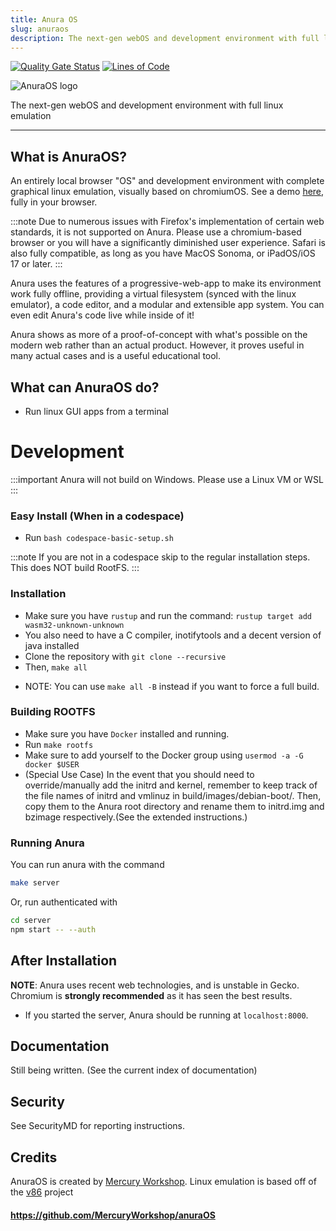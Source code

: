 ```yaml
---
title: Anura OS
slug: anuraos
description: The next-gen webOS and development environment with full linux emulation
---
```


[![Quality Gate Status](https://sonarcloud.io/api/project_badges/measure?project=MercuryWorkshop_anuraOS&metric=alert_status)](https://sonarcloud.io/summary/new_code?id=MercuryWorkshop_anuraOS)
[![Lines of Code](https://sonarcloud.io/api/project_badges/measure?project=MercuryWorkshop_anuraOS&metric=ncloc)](https://sonarcloud.io/summary/new_code?id=MercuryWorkshop_anuraOS)

![AnuraOS logo](https://raw.githubusercontent.com/MercuryWorkshop/anuraOS/main/assets/logo_dark.png)

The next-gen webOS and development environment with full linux emulation

---

## What is AnuraOS?

An entirely local browser "OS" and development environment with complete graphical linux emulation, visually based on chromiumOS. See a demo [here](https://anura.pro), fully in your browser.

:::note
Due to numerous issues with Firefox's implementation of certain web standards, it is not supported on Anura.
Please use a chromium-based browser or you will have a significantly diminished user experience.
Safari is also fully compatible, as long as you have MacOS Sonoma, or iPadOS/iOS 17 or later.
:::

Anura uses the features of a progressive-web-app to make its environment work fully offline, providing a virtual filesystem (synced with the linux emulator), a code editor, and a modular and extensible app system. You can even edit Anura's code live while inside of it!

Anura shows as more of a proof-of-concept with what's possible on the modern web rather than an actual product. However, it proves useful in many actual cases and is a useful educational tool.

## What can AnuraOS do?

-   Run linux GUI apps from a terminal

# Development

:::important 
Anura will not build on Windows. Please use a Linux VM or WSL
:::

### Easy Install (When in a codespace)

-   Run `bash codespace-basic-setup.sh`

:::note
If you are not in a codespace skip to the regular installation steps.
This does NOT build RootFS.
:::

### Installation

-   Make sure you have `rustup` and run the command: `rustup target add wasm32-unknown-unknown`
-   You also need to have a C compiler, inotifytools and a decent version of java installed
-   Clone the repository with `git clone --recursive`
-   Then, `make all`

*   NOTE: You can use `make all -B` instead if you want to force a full build.

### Building ROOTFS

-   Make sure you have `Docker` installed and running.
-   Run `make rootfs`
-   Make sure to add yourself to the Docker group using `usermod -a -G docker $USER`
-   (Special Use Case) In the event that you should need to override/manually add the initrd and kernel, remember to keep track of the file names of initrd and vmlinuz in build/images/debian-boot/. Then, copy them to the Anura root directory and rename them to initrd.img and bzimage respectively.(See the extended instructions.)

### Running Anura

You can run anura with the command

```sh
make server
```

Or, run authenticated with

```sh
cd server
npm start -- --auth
```

## After Installation

**NOTE**: Anura uses recent web technologies, and is unstable in Gecko. Chromium is **strongly recommended** as it has seen the best results.

-   If you started the server, Anura should be running at `localhost:8000`.

## Documentation

Still being written. (See the current index of documentation)

## Security

See SecurityMD for reporting instructions.

## Credits

AnuraOS is created by [Mercury Workshop](https://mercurywork.shop). Linux emulation is based off of the [v86](https://github.com/copy/v86) project

#### https://github.com/MercuryWorkshop/anuraOS